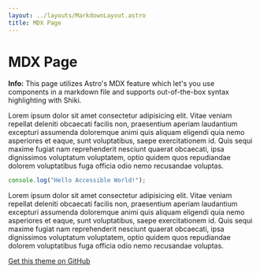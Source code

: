 ```yaml
---
layout: ../layouts/MarkdownLayout.astro
title: MDX Page
---
```



# MDX Page

<Notification type="info">
	<Icon pack="ion" name="information-circle-outline" />
	<p>
		<strong>Info:</strong> This page utilizes Astro's MDX feature which let's
		you use components in a markdown file and supports out-of-the-box syntax
		highlighting with Shiki.
	</p>
</Notification>

Lorem ipsum dolor sit amet consectetur adipisicing elit. Vitae veniam repellat deleniti obcaecati facilis non, praesentium aperiam laudantium excepturi assumenda doloremque animi quis aliquam eligendi quia nemo asperiores et eaque, sunt voluptatibus, saepe exercitationem id. Quis sequi maxime fugiat nam reprehenderit nesciunt quaerat obcaecati, ipsa dignissimos voluptatum voluptatem, optio quidem quos repudiandae dolorem voluptatibus fuga officia odio nemo recusandae voluptas.

```js
console.log("Hello Accessible World!");
```

Lorem ipsum dolor sit amet consectetur adipisicing elit. Vitae veniam repellat deleniti obcaecati facilis non, praesentium aperiam laudantium excepturi assumenda doloremque animi quis aliquam eligendi quia nemo asperiores et eaque, sunt voluptatibus, saepe exercitationem id. Quis sequi maxime fugiat nam reprehenderit nesciunt quaerat obcaecati, ipsa dignissimos voluptatum voluptatem, optio quidem quos repudiandae dolorem voluptatibus fuga officia odio nemo recusandae voluptas.

[Get this theme on GitHub](https://github.com/ahmeddots)
